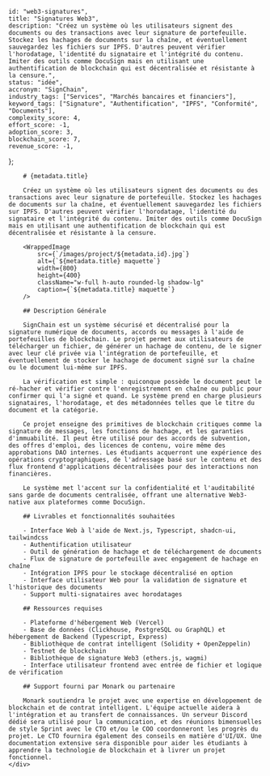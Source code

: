 
    
    id: "web3-signatures",
    title: "Signatures Web3",
    description: "Créez un système où les utilisateurs signent des documents ou des transactions avec leur signature de portefeuille. Stockez les hachages de documents sur la chaîne, et éventuellement sauvegardez les fichiers sur IPFS. D'autres peuvent vérifier l'horodatage, l'identité du signataire et l'intégrité du contenu. Imiter des outils comme DocuSign mais en utilisant une authentification de blockchain qui est décentralisée et résistante à la censure.",
    status: "idée",
    accronym: "SignChain",
    industry_tags: ["Services", "Marchés bancaires et financiers"],
    keyword_tags: ["Signature", "Authentification", "IPFS", "Conformité", "Documents"],
    complexity_score: 4,
    effort_score: -1,
    adoption_score: 3,
    blockchain_score: 7,
    revenue_score: -1,
};

<div className="flex">
    <div className="hidden sticky top-0">
        <ProjectMetadata metadata={metadata} />
    </div>
    <div className="w-full">

        # {metadata.title}

        Créez un système où les utilisateurs signent des documents ou des transactions avec leur signature de portefeuille. Stockez les hachages de documents sur la chaîne, et éventuellement sauvegardez les fichiers sur IPFS. D'autres peuvent vérifier l'horodatage, l'identité du signataire et l'intégrité du contenu. Imiter des outils comme DocuSign mais en utilisant une authentification de blockchain qui est décentralisée et résistante à la censure.
        
        <WrappedImage
            src={`/images/project/${metadata.id}.jpg`}
            alt={`${metadata.title} maquette`}
            width={800}
            height={400}
            className="w-full h-auto rounded-lg shadow-lg"
            caption={`${metadata.title} maquette`}
        />

        ## Description Générale

        SignChain est un système sécurisé et décentralisé pour la signature numérique de documents, accords ou messages à l'aide de portefeuilles de blockchain. Le projet permet aux utilisateurs de télécharger un fichier, de générer un hachage de contenu, de le signer avec leur clé privée via l'intégration de portefeuille, et éventuellement de stocker le hachage de document signé sur la chaîne ou le document lui-même sur IPFS.
        
        La vérification est simple : quiconque possède le document peut le ré-hacher et vérifier contre l'enregistrement en chaîne ou public pour confirmer qui l'a signé et quand. Le système prend en charge plusieurs signataires, l'horodatage, et des métadonnées telles que le titre du document et la catégorie.
        
        Ce projet enseigne des primitives de blockchain critiques comme la signature de messages, les fonctions de hachage, et les garanties d'immuabilité. Il peut être utilisé pour des accords de subvention, des offres d'emploi, des licences de contenu, voire même des approbations DAO internes. Les étudiants acquerront une expérience des opérations cryptographiques, de l'adressage basé sur le contenu et des flux frontend d'applications décentralisées pour des interactions non financières.
        
        Le système met l'accent sur la confidentialité et l'auditabilité sans garde de documents centralisée, offrant une alternative Web3-native aux plateformes comme DocuSign.

        ## Livrables et fonctionnalités souhaitées

        - Interface Web à l'aide de Next.js, Typescript, shadcn-ui, tailwindcss
        - Authentification utilisateur 
        - Outil de génération de hachage et de téléchargement de documents
        - Flux de signature de portefeuille avec engagement de hachage en chaîne
        - Intégration IPFS pour le stockage décentralisé en option
        - Interface utilisateur Web pour la validation de signature et l'historique des documents
        - Support multi-signataires avec horodatages

        ## Ressources requises

        - Plateforme d'hébergement Web (Vercel)
        - Base de données (Clickhouse, PostgreSQL ou GraphQL) et hébergement de Backend (Typescript, Express)
        - Bibliothèque de contrat intelligent (Solidity + OpenZeppelin)
        - Testnet de blockchain
        - Bibliothèque de signature Web3 (ethers.js, wagmi)
        - Interface utilisateur frontend avec entrée de fichier et logique de vérification

        ## Support fourni par Monark ou partenaire

        Monark soutiendra le projet avec une expertise en développement de blockchain et de contrat intelligent. L'équipe actuelle aidera à l'intégration et au transfert de connaissances. Un serveur Discord dédié sera utilisé pour la communication, et des réunions bimensuelles de style Sprint avec le CTO et/ou le COO coordonneront les progrès du projet. Le CTO fournira également des conseils en matière d'UI/UX. Une documentation extensive sera disponible pour aider les étudiants à apprendre la technologie de blockchain et à livrer un projet fonctionnel.
    </div>
</div>